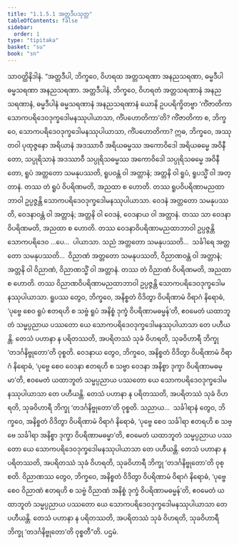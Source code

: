 ```yaml
---
title: "1.1.5.1 အတ္တဒီပသုတ္တ"
tableOfContents: false
sidebar:
  order: 1
type: "tipitaka"
basket: "su"
book: "sn"
---
```



<DynamicBreadcrumb />

<Division number="43" book="sn" e="ch" v="18" p="286">

<Paragraph number="192" book="sn">
သာဝတ္ထိနိဒါနံ. “အတ္တဒီပါ, ဘိက္ခဝေ, ဝိဟရထ အတ္တသရဏာ အနညသရဏာ, ဓမ္မဒီပါ ဓမ္မသရဏာ အနညသရဏာ. အတ္တဒီပါနံ, ဘိက္ခဝေ, ဝိဟရတံ အတ္တသရဏာနံ အနညသရဏာနံ, ဓမ္မဒီပါနံ ဓမ္မသရဏာနံ အနညသရဏာနံ ယောနိ ဥပပရိက္ခိတဗ္ဗာ ‘ကိံဇာတိကာ သောကပရိဒေဝဒုက္ခဒေါမနဿုပါယာသာ, ကိံပဟောတိကာ’တိ?
</Paragraph>

<Paragraph number="193" book="sn">
ကိံဇာတိကာ စ, ဘိက္ခဝေ, သောကပရိဒေဝဒုက္ခဒေါမနဿုပါယာသာ, ကိံပဟောတိကာ? ဣဓ, ဘိက္ခဝေ, အဿုတဝါ ပုထုဇ္ဇနော အရိယာနံ အဒဿာဝီ အရိယဓမ္မဿ အကောဝိဒေါ အရိယဓမ္မေ အဝိနီတော, သပ္ပုရိသာနံ အဒဿာဝီ သပ္ပုရိသဓမ္မဿ အကောဝိဒေါ သပ္ပုရိသဓမ္မေ အဝိနီတော, ရူပံ အတ္တတော သမနုပဿတိ, ရူပဝန္တံ ဝါ အတ္တာနံ; အတ္တနိ ဝါ ရူပံ, ရူပသ္မိံ ဝါ အတ္တာနံ. တဿ တံ ရူပံ ဝိပရိဏမတိ, အညထာ စ ဟောတိ. တဿ ရူပဝိပရိဏာမညထာဘာဝါ ဥပ္ပဇ္ဇန္တိ သောကပရိဒေဝဒုက္ခဒေါမနဿုပါယာသာ. ဝေဒနံ အတ္တတော သမနုပဿတိ, ဝေဒနာဝန္တံ ဝါ အတ္တာနံ; အတ္တနိ ဝါ ဝေဒနံ, ဝေဒနာယ ဝါ အတ္တာနံ. တဿ သာ ဝေဒနာ ဝိပရိဏမတိ, အညထာ စ ဟောတိ. တဿ ဝေဒနာဝိပရိဏာမညထာဘာဝါ ဥပ္ပဇ္ဇန္တိ သောကပရိဒေဝ …ပေ…  ပါယာသာ. သညံ အတ္တတော သမနုပဿတိ…  သင်္ခါရေ အတ္တတော သမနုပဿတိ…  ဝိညာဏံ အတ္တတော သမနုပဿတိ, ဝိညာဏဝန္တံ ဝါ အတ္တာနံ; အတ္တနိ ဝါ ဝိညာဏံ, ဝိညာဏသ္မိံ ဝါ အတ္တာနံ. တဿ တံ ဝိညာဏံ ဝိပရိဏမတိ, အညထာ စ ဟောတိ. တဿ ဝိညာဏဝိပရိဏာမညထာဘာဝါ ဥပ္ပဇ္ဇန္တိ သောကပရိဒေဝဒုက္ခဒေါမနဿုပါယာသာ.
</Paragraph>

<Paragraph number="194" book="sn">
ရူပဿ တွေဝ, ဘိက္ခဝေ, အနိစ္စတံ ဝိဒိတွာ ဝိပရိဏာမံ ဝိရာဂံ နိရောဓံ, ‘ပုဗ္ဗေ စေဝ ရူပံ ဧတရဟိ စ သဗ္ဗံ ရူပံ အနိစ္စံ ဒုက္ခံ ဝိပရိဏာမဓမ္မန်’တိ, ဧဝမေတံ ယထာဘူတံ သမ္မပ္ပညာယ ပဿတော ယေ သောကပရိဒေဝဒုက္ခဒေါမနဿုပါယာသာ တေ ပဟီယန္တိ. တေသံ ပဟာနာ န ပရိတဿတိ, အပရိတဿံ သုခံ ဝိဟရတိ, သုခဝိဟာရီ ဘိက္ခု ‘တဒင်္ဂနိဗ္ဗုတော’တိ ဝုစ္စတိ. ဝေဒနာယ တွေဝ, ဘိက္ခဝေ, အနိစ္စတံ ဝိဒိတွာ ဝိပရိဏာမံ ဝိရာဂံ နိရောဓံ, ‘ပုဗ္ဗေ စေဝ ဝေဒနာ ဧတရဟိ စ သဗ္ဗာ ဝေဒနာ အနိစ္စာ ဒုက္ခာ ဝိပရိဏာမဓမ္မာ’တိ, ဧဝမေတံ ယထာဘူတံ သမ္မပ္ပညာယ ပဿတော ယေ သောကပရိဒေဝဒုက္ခဒေါမနဿုပါယာသာ တေ ပဟီယန္တိ. တေသံ ပဟာနာ န ပရိတဿတိ, အပရိတဿံ သုခံ ဝိဟရတိ, သုခဝိဟာရီ ဘိက္ခု ‘တဒင်္ဂနိဗ္ဗုတော’တိ ဝုစ္စတိ. သညာယ…  သင်္ခါရာနံ တွေဝ, ဘိက္ခဝေ, အနိစ္စတံ ဝိဒိတွာ ဝိပရိဏာမံ ဝိရာဂံ နိရောဓံ, ‘ပုဗ္ဗေ စေဝ သင်္ခါရာ ဧတရဟိ စ သဗ္ဗေ သင်္ခါရာ အနိစ္စာ ဒုက္ခာ ဝိပရိဏာမဓမ္မာ’တိ, ဧဝမေတံ ယထာဘူတံ သမ္မပ္ပညာယ ပဿတော ယေ သောကပရိဒေဝဒုက္ခဒေါမနဿုပါယာသာ တေ ပဟီယန္တိ. တေသံ ပဟာနာ န ပရိတဿတိ, အပရိတဿံ သုခံ ဝိဟရတိ, သုခဝိဟာရီ ဘိက္ခု ‘တဒင်္ဂနိဗ္ဗုတော’တိ ဝုစ္စတိ. ဝိညာဏဿ တွေဝ, ဘိက္ခဝေ, အနိစ္စတံ ဝိဒိတွာ ဝိပရိဏာမံ ဝိရာဂံ နိရောဓံ, ‘ပုဗ္ဗေ စေဝ ဝိညာဏံ ဧတရဟိ စ သဗ္ဗံ ဝိညာဏံ အနိစ္စံ ဒုက္ခံ ဝိပရိဏာမဓမ္မန်’တိ, ဧဝမေတံ ယထာဘူတံ သမ္မပ္ပညာယ ပဿတော ယေ သောကပရိဒေဝဒုက္ခဒေါမနဿုပါယာသာ တေ ပဟီယန္တိ. တေသံ ပဟာနာ န ပရိတဿတိ, အပရိတဿံ သုခံ ဝိဟရတိ, သုခဝိဟာရီ ဘိက္ခု ‘တဒင်္ဂနိဗ္ဗုတော’တိ ဝုစ္စတီ”တိ.

</Paragraph>
</Division>

<Paragraph number="195" type="center" book="sn">
ပဌမံ.
</Paragraph>